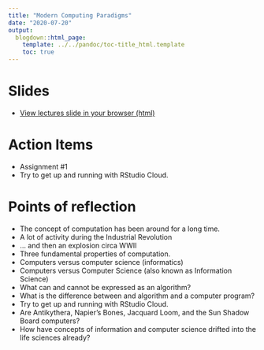 ```yaml
---
title: "Modern Computing Paradigms"
date: "2020-07-20"
output:
  blogdown::html_page:
    template: ../../pandoc/toc-title_html.template
    toc: true
---
```


# Slides

- [View lectures slide in your browser (html)](/slides/02-slides.html)


# Action Items

- Assignment #1
- Try to get up and running with RStudio Cloud.



# Points of reflection

- The concept of computation has been around for a long time.
- A lot of activity during the Industrial Revolution
- ... and then an explosion circa WWII
- Three fundamental properties of computation.
- Computers versus computer science (informatics)
- Computers versus Computer Science (also known as Information Science)
- What can and cannot be expressed as an algorithm?
- What is the difference between and algorithm and a computer program?
- Try to get up and running with RStudio Cloud.
- Are Antikythera, Napier's Bones, Jacquard Loom, and the Sun Shadow Board computers?
- How have concepts of information and computer science drifted into the life sciences already?

